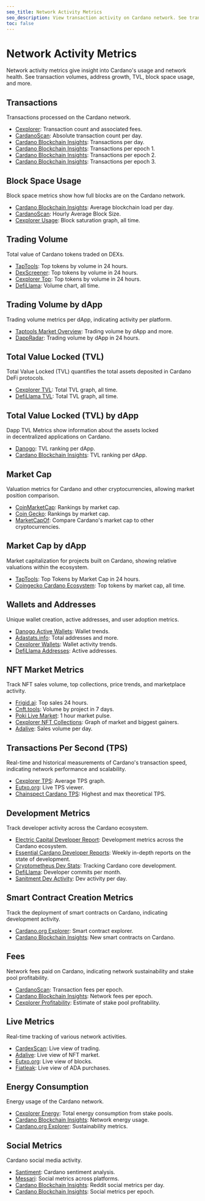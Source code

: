 ```yaml
---
seo_title: Network Activity Metrics
seo_description: View transaction activity on Cardano network. See transaction volume, addresses, TVL, and block space. Explore real-time metrics and long-term trends.
toc: false
---
```


# Network Activity Metrics

Network activity metrics give insight into Cardano's usage and network health. See transaction volumes, address growth, TVL, block space usage, and more.

## Transactions

Transactions processed on the Cardano network.

- [Cexplorer](https://cardanoscan.io/analytics/dailyTxCountAndFees): Transaction count and associated fees.
- [CardanoScan](https://cardanoscan.io/analytics/absoluteTxCount): Absolute transaction count per day.
- [Cardano Blockchain Insights](https://lookerstudio.google.com/s/r-x_IbY41mY): Transactions per day.
- [Cardano Blockchain Insights](https://lookerstudio.google.com/s/i1ovIilH5gY): Transactions per epoch 1.
- [Cardano Blockchain Insights](https://lookerstudio.google.com/s/pw0_jGTWlcs): Transactions per epoch 2.
- [Cardano Blockchain Insights](https://lookerstudio.google.com/s/l-enmJx8O8c): Transactions per epoch 3.

## Block Space Usage

Block space metrics show how full blocks are on the Cardano network.

- [Cardano Blockchain Insights](https://lookerstudio.google.com/s/sVOfkq0gl1o): Average blockchain load per day.
- [CardanoScan](https://cardanoscan.io/analytics/blockSize): Hourly Average Block Size.
- [Cexplorer Usage](https://cexplorer.io/usage)<OS url="https://github.com/cexplorer" />: Block saturation graph, all time.

## Trading Volume

Total value of Cardano tokens traded on DEXs.

- [TapTools](https://www.taptools.io/?rankBy=volume&order=desc&assetType=Tokens): Top tokens by volume in 24 hours.
- [DexScreener](https://dexscreener.com/cardano?rankBy=trendingScoreH24&order=desc)<OS url="https://github.com/dexscreener" />: Top tokens by volume in 24 hours.
- [Cexplorer Top](https://cexplorer.io/token/top): Top tokens by volume in 24 hours.
- [DefiLlama](https://defillama.com/chain/Cardano?currency=USD&volume=true&tvl=false)<OS url="https://github.com/DefiLlama" />: Volume chart, all time.

## Trading Volume by dApp

Trading volume metrics per dApp, indicating activity per platform.

- [Taptools Market Overview](https://www.taptools.io/market-overview): Trading volume by dApp and more.
- [DappRadar](https://dappradar.com/rankings/protocol/cardano?sort=totalVolumeInFiat&order=desc): Trading volume by dApp in 24 hours.

## Total Value Locked (TVL)

Total Value Locked (TVL) quantifies the total assets deposited in Cardano DeFi protocols.

- [Cexplorer TVL](https://cexplorer.io/defi/tvl)<OS url="https://github.com/cexplorer" />: Total TVL graph, all time.
- [DefiLlama TVL](https://defillama.com/chain/Cardano?currency=USD&tvl=tvl)<OS url="https://github.com/DefiLlama" />: Total TVL graph, all time.

## Total Value Locked (TVL) by dApp

Dapp TVL Metrics show information about the assets locked in decentralized applications on Cardano.

- [Danogo](https://danogo.io/tvl-report)<OS url="https://github.com/Danogo2023" />: TVL ranking per dApp.
- [Cardano Blockchain Insights](https://lookerstudio.google.com/s/kpmEIAO1Qiw): TVL ranking per dApp.

## Market Cap

Valuation metrics for Cardano and other cryptocurrencies, allowing market position comparison.

- [CoinMarketCap](https://coinmarketcap.com/): Rankings by market cap.
- [Coin Gecko](https://www.coingecko.com/): Rankings by market cap.
- [MarketCapOf](https://marketcapof.com/crypto/cardano/): Compare Cardano's market cap to other cryptocurrencies.

## Market Cap by dApp

Market capitalization for projects built on Cardano, showing relative valuations within the ecosystem.

- [TapTools](https://www.taptools.io/?rankBy=mcap&order=desc&minLiq=10000&minHolders=100&mcapCustomFilters=true): Top Tokens by Market Cap in 24 hours.
- [Coingecko Cardano Ecosystem](https://www.coingecko.com/en/categories/cardano-ecosystem)<OS url="https://github.com/coingecko" />: Top tokens by market cap, all time.

## Wallets and Addresses

Unique wallet creation, active addresses, and user adoption metrics.

- [Danogo Active Wallets](https://danogo.io/active-wallet-report)<OS url="https://github.com/Danogo2023" />: Wallet trends.
- [Adastats.info](https://adastats.info/addresses): Total addresses and more.
- [Cexplorer Wallets](https://cexplorer.io/wallets)<OS url="https://github.com/cexplorer" />: Wallet activity trends.
- [DefiLlama Addresses](https://defillama.com/chain/Cardano?addresses=true&tvl=false)<OS url="https://github.com/DefiLlama" />: Active addresses.

## NFT Market Metrics

Track NFT sales volume, top collections, price trends, and marketplace activity.

- [Frigid.ai](https://frigid.ai/): Top sales 24 hours.
- [Cnft.tools](https://cnft.tools/): Volume by project in 7 days.
- [Poki Live Market](https://www.getpoki.com/live-market): 1 hour market pulse.
- [Cexplorer NFT Collections](https://cexplorer.io/collection)<OS url="https://github.com/cexplorer" />: Graph of market and biggest gainers.
- [Adalive](https://www.adalive.io/stats): Sales volume per day.

## Transactions Per Second (TPS)

Real-time and historical measurements of Cardano's transaction speed, indicating network performance and scalability.

- [Cexplorer TPS](https://cexplorer.io/tps)<OS url="https://github.com/cexplorer" />: Average TPS graph.
- [Eutxo.org](https://eutxo.org/): Live TPS viewer.
- [Chainspect Cardano TPS](https://chainspect.app/chain/cardano)<OS url="https://github.com/fromaline/chainspect_app" />: Highest and max theoretical TPS.

## Development Metrics

Track developer activity across the Cardano ecosystem.

- [Electric Capital Developer Report](https://www.developerreport.com/ecosystems/cardano)<OS url="https://github.com/electric-capital/crypto-ecosystems/blob/master/data/ecosystems/c/cardano.toml" />: Development metrics across the Cardano ecosystem.
- [Essential Cardano Developer Reports](https://www.essentialcardano.io/development-update)<OS url="https://github.com/cardano-foundation/" />: Weekly in-depth reports on the state of development.
- [Cryptometheus Dev Stats](https://cryptometheus.com/project/Cardano): Tracking Cardano core development.
- [DefiLlama](https://defillama.com/chain/Cardano?currency=USD&volume=false&tvl=false&price=false&addresses=false&stables=false&developers=false&devsCommits=true)<OS url="https://github.com/DefiLlama" />: Developer commits per month.
- [Sanitment Dev Activity](https://app.santiment.net/s/_e1ROYfa)<OS url="https://github.com/santiment" />: Dev activity per day.

## Smart Contract Creation Metrics

Track the deployment of smart contracts on Cardano, indicating development activity.

- [Cardano.org Explorer](https://beta.explorer.cardano.org/en/native-scripts-sc/smart-contracts): Smart contract explorer.
- [Cardano Blockchain Insights](https://lookerstudio.google.com/s/v2mPjKyMK00): New smart contracts on Cardano.

## Fees

Network fees paid on Cardano, indicating network sustainability and stake pool profitability.

- [CardanoScan](https://cardanoscan.io/analytics/epochFees): Transaction fees per epoch.
- [Cardano Blockchain Insights](https://lookerstudio.google.com/s/gx8f-az2E9o): Network fees per epoch.
- [Cexplorer Profitability](https://cexplorer.io/profitability): Estimate of stake pool profitability.

## Live Metrics

Real-time tracking of various network activities.

- [CardexScan](https://cardexscan.com/global-trades): Live view of trading.
- [Adalive](https://www.adalive.io/): Live view of NFT market.
- [Eutxo.org](https://eutxo.org/): Live view of blocks.
- [Fiatleak](https://fiatleak.com/ada): Live view of ADA purchases.

## Energy Consumption

Energy usage of the Cardano network.

- [Cexplorer Energy](https://cexplorer.io/energy)<OS url="https://github.com/cexplorer" />: Total energy consumption from stake pools.
- [Cardano Blockchain Insights](https://lookerstudio.google.com/s/nFWDaZS8yWU): Network energy usage.
- [Cardano.org Explorer](https://beta.explorer.cardano.org/en/micar): Sustainability metrics.

## Social Metrics

Cardano social media activity.

- [Santiment](https://app.santiment.net/labs/trends/explore/cardano)<OS url="https://github.com/santiment" />: Cardano sentiment analysis.
- [Messari](https://messari.io/project/cardano/charts/social)<OS url="https://github.com/messari" />: Social metrics across platforms.
- [Cardano Blockchain Insights](https://lookerstudio.google.com/s/sGqHMVxZ06g): Reddit social metrics per day.
- [Cardano Blockchain Insights](https://lookerstudio.google.com/s/kSD1cN_TrrA): Social metrics per epoch.
